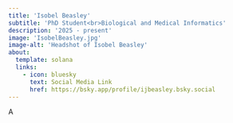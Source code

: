 ```yaml
---
title: 'Isobel Beasley'
subtitle: 'PhD Student<br>Biological and Medical Informatics'
description: '2025 - present'
image: 'IsobelBeasley.jpg'
image-alt: 'Headshot of Isobel Beasley'
about: 
  template: solana 
  links: 
    - icon: bluesky
      text: Social Media Link
      href: https://bsky.app/profile/ijbeasley.bsky.social
---
```

A

